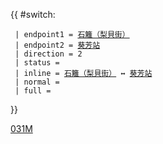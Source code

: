 {{ #switch: {{{format|}}}
  | endpoint1 = [[石籬（梨貝街）巴士總站|石籬（梨貝街）]]
  | endpoint2 = [[葵芳站公共運輸交匯處|葵芳站]]
  | direction = 2
  | status =
  | inline = [[石籬（梨貝街）巴士總站|石籬（梨貝街）]] ↔ [[葵芳站公共運輸交匯處|葵芳站]]
  | normal =
  | full =
}}<noinclude>[[Category:九龍巴士路線模板|031M]]</noinclude>